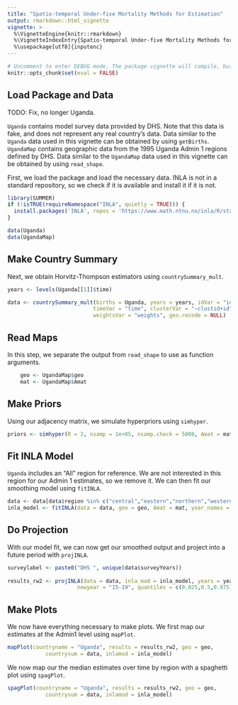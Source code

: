 ```yaml
---
title: "Spatio-temporal Under-five Mortality Methods for Estimation"
output: rmarkdown::html_vignette
vignette: >
  %\VignetteEngine{knitr::rmarkdown}
  %\VignetteIndexEntry{Spatio-temporal Under-five Mortality Methods for Estimation}
  %\usepackage[utf8]{inputenc}
---
```


```r
# Uncomment to enter DEBUG mode. The package vignette will compile, but code will not be evaluated for speed purposes.
knitr::opts_chunk$set(eval = FALSE)
```

## Load Package and Data

TODO: Fix, no longer Uganda.


`Uganda` contains model survey data provided by DHS. Note that this data is fake, and does not represent any real country's data. Data similar to the `Uganda` data used in this vignette can be obtained by using  `getBirths`. `UgandaMap` contains geographic data from the 1995 Uganda Admin 1 regions defined by DHS. Data similar to the `UgandaMap` data used in this vignette can be obtained by using `read_shape`.

First, we load the package and load the necessary data. INLA is not in a standard repository, so we check if it is available and install it if it is not.

```r
library(SUMMER)
if (!isTRUE(requireNamespace("INLA", quietly = TRUE))) {
  install.packages('INLA', repos = 'https://www.math.ntnu.no/inla/R/stable')
}

data(Uganda)
data(UgandaMap)
```


## Make Country Summary

Next, we obtain Horvitz-Thompson estimators using `countrySummary_mult`.


```r
years <- levels(Uganda[[1]]$time)

data <- countrySummary_mult(births = Uganda, years = years, idVar = "id", regionVar = "region",
                           timeVar = "time", clusterVar = "~clustid+id", ageVar = "age",
                           weightsVar = "weights", geo.recode = NULL)
```

## Read Maps

In this step, we separate the output from `read_shape` to use as function arguments.

```r
    geo <- UgandaMap$geo
    mat <- UgandaMap$Amat
```


## Make Priors

Using our adjacency matrix, we simulate hyperpriors using `simhyper`.

```r
priors <- simhyper(R = 2, nsamp = 1e+05, nsamp.check = 5000, Amat = mat)
```


## Fit INLA Model

`Uganda` includes an "All" region for reference. We are not interested in this region for our Admin 1 estimates, so we remove it. We can then fit our smoothing model using `fitINLA`.

```r
data <- data[data$region %in% c("central","eastern","northern","western"),]
inla_model <- fitINLA(data = data, geo = geo, Amat = mat, year_names = years, priors = priors)
```


## Do Projection

With our model fit, we can now get our smoothed output and project into a future period with `projINLA`. 

```r
surveylabel <- paste0("DHS ", unique(data$surveyYears))
    
results_rw2 <- projINLA(data = data, inla_mod = inla_model, years = years, geo = geo, 
                      newyear = "15-19", quantiles = c(0.025,0.5,0.975))
```

## Make Plots

We now have everything necessary to make plots. We first map our estimates at the Admin1 level using `mapPlot`.

```r
mapPlot(countryname = "Uganda", results = results_rw2, geo = geo, 
            countrysum = data, inlamod = inla_model)
```


We now map our the median estimates over time by region with a spaghetti plot using `spagPlot`.

```r
spagPlot(countryname = "Uganda", results = results_rw2, geo = geo, 
            countrysum = data, inlamod = inla_model)
```